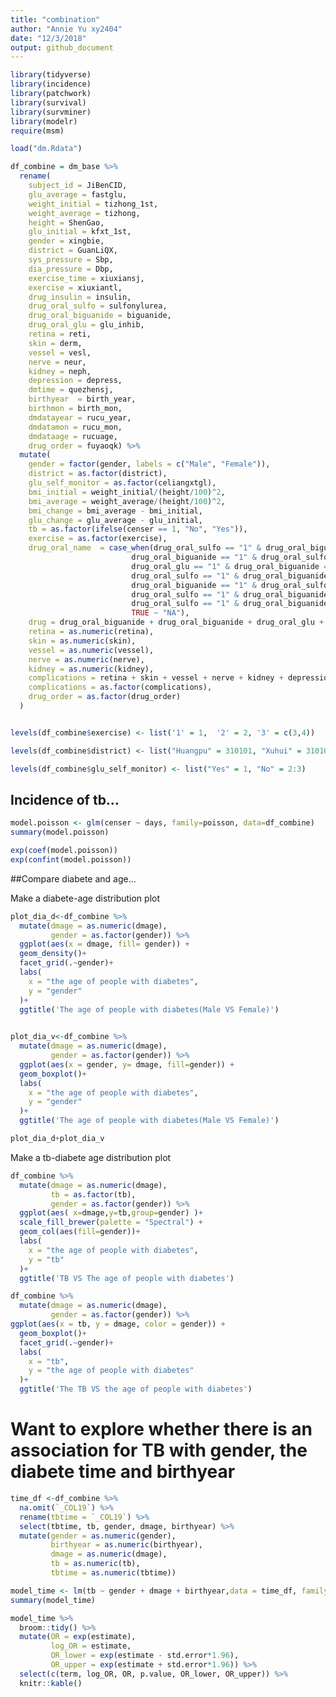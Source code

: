 ```yaml
---
title: "combination"
author: "Annie Yu xy2404"
date: "12/3/2018"
output: github_document
---
```


```r
library(tidyverse)
library(incidence)
library(patchwork)
library(survival)
library(survminer)
library(modelr)
require(msm)
```

```r
load("dm.Rdata")

df_combine = dm_base %>% 
  rename(
    subject_id = JiBenCID,
    glu_average = fastglu, 
    weight_initial = tizhong_1st, 
    weight_average = tizhong, 
    height = ShenGao, 
    glu_initial = kfxt_1st,
    gender = xingbie,
    district = GuanLiQX,
    sys_pressure = Sbp,
    dia_pressure = Dbp,
    exercise_time = xiuxiansj,
    exercise = xiuxiantl,
    drug_insulin = insulin,
    drug_oral_sulfo = sulfonylurea,
    drug_oral_biguanide = biguanide,
    drug_oral_glu = glu_inhib,
    retina = reti, 
    skin = derm, 
    vessel = vesl, 
    nerve = neur,
    kidney = neph, 
    depression = depress,
    dmtime = quezhensj,
    birthyear  = birth_year,
    birthmon = birth_mon,
    dmdatayear = rucu_year,
    dmdatamon = rucu_mon,
    dmdataage = rucuage,
    drug_order = fuyaoqk) %>% 
  mutate(
    gender = factor(gender, labels = c("Male", "Female")),
    district = as.factor(district),
    glu_self_monitor = as.factor(celiangxtgl),
    bmi_initial = weight_initial/(height/100)^2, 
    bmi_average = weight_average/(height/100)^2, 
    bmi_change = bmi_average - bmi_initial,
    glu_change = glu_average - glu_initial,
    tb = as.factor(ifelse(censer == 1, "No", "Yes")),
    exercise = as.factor(exercise),
    drug_oral_name  = case_when(drug_oral_sulfo == "1" & drug_oral_biguanide == "0" & drug_oral_glu == "0" ~"sulfonylurea",
                           drug_oral_biguanide == "1" & drug_oral_sulfo == "0" & drug_oral_glu == "0" ~ "biguanide",
                           drug_oral_glu == "1" & drug_oral_biguanide == "0" & drug_oral_sulfo == "0" ~ "glu_inhib",
                           drug_oral_sulfo == "1" & drug_oral_biguanide == "1" & drug_oral_glu == "0" ~"sulfonylurea&biguanide",
                           drug_oral_biguanide == "1" & drug_oral_sulfo == "0" & drug_oral_glu == "1" ~ "biguanide&glu_inhib",
                           drug_oral_sulfo == "1" & drug_oral_biguanide == "0" & drug_oral_glu == "1" ~"sulfonylurea&glu_inhib",
                           drug_oral_sulfo == "1" & drug_oral_biguanide == "1" & drug_oral_glu == "1" ~"sulfonylurea&glu_inhib&biguanide",
                           TRUE ~ "NA"),
    drug = drug_oral_biguanide + drug_oral_biguanide + drug_oral_glu + drug_insulin,
    retina = as.numeric(retina),
    skin = as.numeric(skin),
    vessel = as.numeric(vessel),
    nerve = as.numeric(nerve),
    kidney = as.numeric(kidney),
    complications = retina + skin + vessel + nerve + kidney + depression,
    complications = as.factor(complications),
    drug_order = as.factor(drug_order)
  )


levels(df_combine$exercise) <- list('1' = 1,  '2' = 2, '3' = c(3,4))

levels(df_combine$district) <- list("Huangpu" = 310101, "Xuhui" = 310104, "Changning" = 310105, "Jingan" = 310106, "Putuo" = 310107, "Zhabei" = 310108, "Hongkou" = 310109, "Yangpu" = 310110, "Minhang" = 310112, "Baoshan" = 310113,  "Pudong" = c(310115, 10119), "Jiading" = 310114, "Jinshan" = 310116, "Songjiang" = 310117, "Qingpu" = 310118, "Fengxian" = 310120, "Chongming" = 310230)

levels(df_combine$glu_self_monitor) <- list("Yes" = 1, "No" = 2:3)

```


## Incidence of tb...
```r
model.poisson <- glm(censer ~ days, family=poisson, data=df_combine)
summary(model.poisson)

exp(coef(model.poisson))
exp(confint(model.poisson))

```



##Compare diabete and age...

Make a diabete-age distribution plot
```r
plot_dia_d<-df_combine %>% 
  mutate(dmage = as.numeric(dmage),
         gender = as.factor(gender)) %>% 
  ggplot(aes(x = dmage, fill= gender)) +
  geom_density()+
  facet_grid(.~gender)+
  labs(
    x = "the age of people with diabetes",
    y = "gender"
  )+
  ggtitle('The age of people with diabetes(Male VS Female)')
  

plot_dia_v<-df_combine %>% 
  mutate(dmage = as.numeric(dmage),
         gender = as.factor(gender)) %>% 
  ggplot(aes(x = gender, y= dmage, fill=gender)) +
  geom_boxplot()+
  labs(
    x = "the age of people with diabetes",
    y = "gender"
  )+
  ggtitle('The age of people with diabetes(Male VS Female)')

plot_dia_d+plot_dia_v


```


Make a tb-diabete age distribution plot
```r
df_combine %>% 
  mutate(dmage = as.numeric(dmage),
         tb = as.factor(tb),
         gender = as.factor(gender)) %>% 
  ggplot(aes( x=dmage,y=tb,group=gender) )+ 
  scale_fill_brewer(palette = "Spectral") + 
  geom_col(aes(fill=gender))+
  labs(
    x = "the age of people with diabetes",
    y = "tb"
  )+
  ggtitle('TB VS The age of people with diabetes')

df_combine %>% 
  mutate(dmage = as.numeric(dmage),
         gender = as.factor(gender)) %>% 
ggplot(aes(x = tb, y = dmage, color = gender)) +
  geom_boxplot()+
  facet_grid(.~gender)+
  labs(
    x = "tb",
    y = "the age of people with diabetes"
  )+
  ggtitle('The TB VS the age of people with diabetes')
```


# Want to explore whether there is an association for TB with gender, the diabete time and birthyear
```r
time_df <-df_combine %>% 
  na.omit(`_COL19`) %>% 
  rename(tbtime = `_COL19`) %>% 
  select(tbtime, tb, gender, dmage, birthyear) %>% 
  mutate(gender = as.numeric(gender),
         birthyear = as.numeric(birthyear), 
         dmage = as.numeric(dmage),
         tb = as.numeric(tb),
         tbtime = as.numeric(tbtime))

model_time <- lm(tb ~ gender + dmage + birthyear,data = time_df, family = binomial())
summary(model_time)

model_time %>% 
  broom::tidy() %>% 
  mutate(OR = exp(estimate),
         log_OR = estimate,
         OR_lower = exp(estimate - std.error*1.96),
         OR_upper = exp(estimate + std.error*1.96)) %>% 
  select(c(term, log_OR, OR, p.value, OR_lower, OR_upper)) %>% 
  knitr::kable()
```

